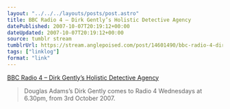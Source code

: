 ```yaml
---
layout: "../../../layouts/posts/post.astro"
title: BBC Radio 4 – Dirk Gently’s Holistic Detective Agency
datePublished: 2007-10-07T20:19:12+00:00
dateUpdated: 2007-10-07T20:19:12+00:00
source: tumblr stream
tumblrUrl: https://stream.anglepoised.com/post/14601490/bbc-radio-4-dirk-gentlys-holistic-detective
tags: ["linklog"]
format: "link"
---
```


[BBC Radio 4 &#8211; Dirk Gently&#8217;s Holistic Detective Agency][1]

> Douglas Adams&rsquo;s Dirk Gently comes to Radio 4 Wednesdays at 6.30pm, from 3rd October 2007.

[1]: http://www.bbc.co.uk/radio4/dirkgently/
